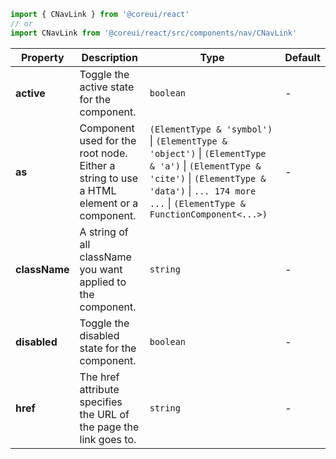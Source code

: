 
```jsx
import { CNavLink } from '@coreui/react'
// or
import CNavLink from '@coreui/react/src/components/nav/CNavLink'
```

| Property | Description | Type | Default |
| --- | --- | --- | --- |
| **active** | Toggle the active state for the component. | `boolean` | - |
| **as** | Component used for the root node. Either a string to use a HTML element or a component. | `(ElementType & 'symbol')` \| `(ElementType & 'object')` \| `(ElementType & 'a')` \| `(ElementType & 'cite')` \| `(ElementType & 'data')` \| `... 174 more ...` \| `(ElementType & FunctionComponent<...>)` | - |
| **className** | A string of all className you want applied to the component. | `string` | - |
| **disabled** | Toggle the disabled state for the component. | `boolean` | - |
| **href** | The href attribute specifies the URL of the page the link goes to. | `string` | - |

